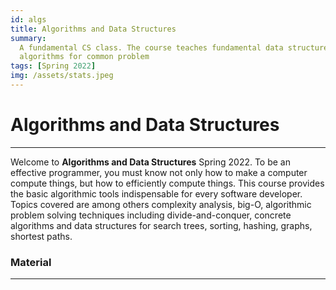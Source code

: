 ```yaml
---
id: algs
title: Algorithms and Data Structures
summary:
  A fundamental CS class. The course teaches fundamental data structures and
  algorithms for common problem
tags: [Spring 2022]
img: /assets/stats.jpeg
---
```


# Algorithms and Data Structures

---

Welcome to **Algorithms and Data Structures** Spring 2022. To be an effective
programmer, you must know not only how to make a computer compute things, but
how to efficiently compute things. This course provides the basic algorithmic
tools indispensable for every software developer. Topics covered are among
others complexity analysis, big-O, algorithmic problem solving techniques
including divide-and-conquer, concrete algorithms and data structures for search
trees, sorting, hashing, graphs, shortest paths.

### Material

---
